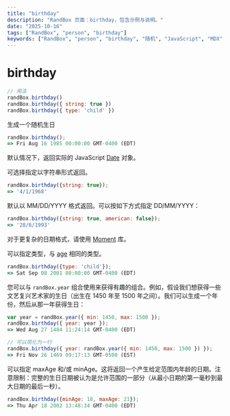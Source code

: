 ```yaml
---
title: "birthday"
description: "RandBox 页面：birthday，包含示例与说明。"
date: "2025-10-16"
tags: ["RandBox", "person", "birthday"]
keywords: ["RandBox", "person", "birthday", "随机", "JavaScript", "MDX"]
---
```


# birthday

```js
// 用法
randBox.birthday()
randBox.birthday({ string: true })
randBox.birthday({ type: 'child' })
```

生成一个随机生日

```js
randBox.birthday();
=> Fri Aug 16 1985 00:00:00 GMT-0400 (EDT)
```

默认情况下，返回实际的 JavaScript [Date][Date] 对象。

可选择指定以字符串形式返回。

```js
randBox.birthday({string: true});
=> '4/1/1968'
```

默认以 MM/DD/YYYY 格式返回。可以按如下方式指定 DD/MM/YYYY：

```js
randBox.birthday({string: true, american: false});
=> '28/6/1993'
```

对于更复杂的日期格式，请使用 [Moment][Moment] 库。

可以指定类型，与 [age](#age) 相同的类型。

```js
randBox.birthday({type: 'child'});
=> Sat Sep 08 2001 00:00:00 GMT-0400 (EDT)
```

您可以与 `randBox.year` 组合使用来获得有趣的组合。例如，假设我们想获得一些文艺复兴艺术家的生日（出生在 1450 年至 1500 年之间）。我们可以生成一个年份，然后从那一年获得生日：

```js
var year = randBox.year({ min: 1450, max: 1500 });
randBox.birthday({ year: year });
=> Wed Aug 27 1484 11:24:14 GMT-0400 (EDT)

// 可以简化为一行
randBox.birthday({ year: randBox.year({ min: 1450, max: 1500 }) });
=> Fri Nov 26 1469 09:17:13 GMT-0500 (EST)
```

可以指定 maxAge 和/或 minAge。这将返回一个产生给定范围内年龄的日期。注意限制：完整的生日日期被认为是允许范围的一部分（从最小日期的第一毫秒到最大日期的最后一秒）。

```js
randBox.birthday({minAge: 18, maxAge: 21});
=> Thu Apr 18 2002 13:48:34 GMT-0400 (EDT)
```


[Date]: https://developer.mozilla.org/en-US/docs/Web/JavaScript/Reference/Global_Objects/Date
[Moment]: http://momentjs.com
